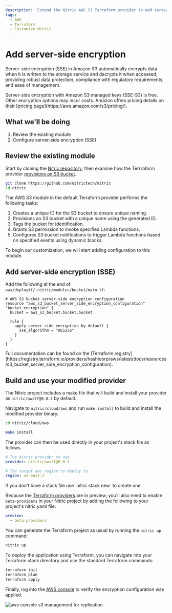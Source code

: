 ```yaml
---
description: 'Extend the Nitric AWS S3 Terraform provider to add server-side encryption'
tags:
  - AWS
  - Terraform
  - Customize Nitric
---
```


# Add server-side encryption

Server-side encryption (SSE) in Amazon S3 automatically encrypts data when it is written to the storage service and decrypts it when accessed, providing robust data protection, compliance with regulatory requirements, and ease of management.

<Note>
  Server-side encryption with Amazon S3 managed keys (SSE-S3) is free. Other
  encryption options may incur costs. Amazon offers pricing details on their
  [pricing page](https://aws.amazon.com/s3/pricing/).
</Note>

## What we'll be doing

1. Review the existing module
2. Configure server-side encryption (SSE)

## Review the existing module

Start by cloning the [Nitric repository](https://github.com/nitrictech/nitric), then examine how the Terrraform provider [provisions an S3 bucket](https://github.com/nitrictech/nitric/tree/main/cloud/aws/deploytf/.nitric/modules/bucket).

```bash
git clone https://github.com/nitrictech/nitric
cd nitric
```

The AWS S3 module in the default Terraform provider performs the following tasks:

1. Creates a unique ID for the S3 bucket to ensure unique naming.
2. Provisions an S3 bucket with a unique name using the generated ID.
3. Tags the bucket for identification.
4. Grants S3 permission to invoke specified Lambda functions.
5. Configures S3 bucket notifications to trigger Lambda functions based on specified events using dynamic blocks.

To begin our customization, we will start adding configuration to this module.

## Add server-side encryption (SSE)

Add the following at the end of `aws/deploytf/.nitric/modules/bucket/main.tf`:

```hcl title:aws/deploytf/.nitric/modules/bucket/main.tf
# AWS S3 bucket server-side encryption configuration
resource "aws_s3_bucket_server_side_encryption_configuration" "bucket_encryption" {
  bucket = aws_s3_bucket.bucket.bucket

  rule {
    apply_server_side_encryption_by_default {
      sse_algorithm = "AES256"
    }
  }
}
```

<Note>
  Full documentation can be found on the [Terraform
  registry](https://registry.terraform.io/providers/hashicorp/aws/latest/docs/resources/s3_bucket_server_side_encryption_configuration).
</Note>

## Build and use your modified provider

The Nitric project includes a make file that will build and install your provider as `nitric/awstf@0.0.1` by default.

Navigate to `nitric/cloud/aws` and run `make install` to build and install the modified provider binary.

```bash
cd nitric/cloud/aws

make install
```

The provider can then be used directly in your project's stack file as follows.

```yaml
# The nitric provider to use
provider: nitric/awstf@0.0.1

# The target aws region to deploy to
region: us-east-2
```

<Note>
  If you don't have a stack file use `nitric stack new` to create one.
</Note>

Because the [Terraform providers](/providers/terraform) are in preview, you'll also need to enable `beta-providers` in your Nitric project by adding the following to your project's nitric.yaml file:

```yaml title:nitric.yaml
preview:
  - beta-providers
```

You can generate the Terraform project as usual by running the `nitric up` command:

```bash
nitric up
```

To deploy the application using Terraform, you can navigate into your Terraform stack directory and use the standard Terraform commands:

```bash
terraform init
terraform plan
terraform apply
```

Finally, log into the [AWS console](https://us-east-1.console.aws.amazon.com/s3/buckets?region=us-east-2) to verify the encryption configuration was applied.

<img
  src="/docs/images/guides/s3-encryption/encrypt.png"
  className="rounded"
  alt="aws console s3 management for replication."
/>
